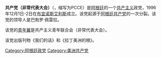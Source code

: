 {{Infobox Political party
|country =阿根廷
|name = 共产党（非常代表大会）
|name_native = Partido Comunista (Congreso Extraordinario)
|colorcode = red
|party_logo = 
|总书记 = 巴勃罗·佩雷拉
|foundation = 1996年
|ideology = [[共产主义|共产主义]]<br>[[马克思列宁主义|马克思列宁主义]]
|position      = [[左翼|左翼]]
|党员人数=4441
|统计日期=2020年
|newspaper = 《我们的话》<br>《拉丁美洲的根》
|national=[[大众阵线|大众阵线]]
|affiliation1_title= 美洲组织
|affiliation1= [[圣保罗论坛|圣保罗论坛]]<br>[[玻利瓦尔人民大会|玻利瓦尔人民大会]]
|colours = [[红色|红色]]
|website = http://www.pcce.com.ar/
}}
{{共产党}}
'''共产党（非常代表大会）'''（{{lang-es|Partido Comunista (Congreso Extraordinario)}}，缩写为PCCE）是[[阿根廷|阿根廷]]的一个[[共产主义|共产主义]]政党，1996年12月1日-2日在[[布宜诺斯艾利斯|布宜诺斯艾利斯]]成立。该党起源于[[阿根廷共产党|阿根廷共产党]]的一次分裂。该党的领导人是巴勃罗·佩雷拉。

该党的[[青年翼|青年翼]]是共产主义青年联合会（非常代表大会）。

该党出版刊物《我们的话》和《拉丁美洲的根》。

{{阿根廷政党}}

[[Category:阿根廷政党|Category:阿根廷政党]]
[[Category:美洲共产党|Category:美洲共产党]]